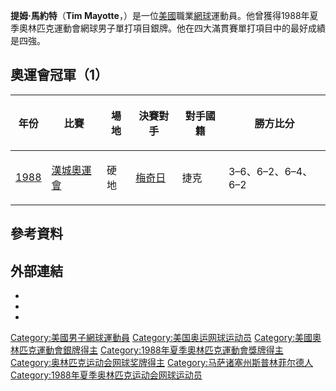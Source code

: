 {{expand|time=2014-07-06T13:28:28+00:00}}
{{unreferenced|time=2014-07-06T13:28:28+00:00}}
{{Infobox 网球
|姓名=Tim Mayotte
|照片=
|国籍={{USA}}
|生年=1960年
|生日={{birth_date_and_age|1960|8|3|mf=y}}
|出生地=[[美國|美國]]
|居住地=[[美國|美國]]
|身高=190
|体重=82
|持拍手=右
|反拍=雙手
|转职业年=1982年
|球拍=
|球衣=
|球鞋=
|单打最高排名=4（1988年2月22日）
|双打最高排名=
|现单打排名=已退役
|现双打排名=已退役
|单打冠军头衔=12
|双打冠军头衔=1
|职业战绩=
|奖金=2,663,672[[美元|美元]]
|澳网最好成绩=四強（1983）
|法网最好成绩=第二輪（1988、1989）
|温网最好成绩=四強（1982）
|美网最好成绩=八強（1989）
|大满贯个数=
|奥运会最好成绩=[[File:Silver_medal.svg|20px]] '''銀牌'''（[[1988年夏季奧林匹克運動會網球男子單打比賽|1988]]）
|雙打職業戰績=
}}

'''提姆·馬約特'''（'''Tim Mayotte'''，{{bd|1960年|8月3日}}）是一位[[美國|美國]]職業[[網球|網球]]運動員。他曾獲得1988年夏季奧林匹克運動會網球男子單打項目銀牌。他在四大滿貫賽單打項目中的最好成績是四強。

== 奧運會冠軍（1） ==
{| class="sortable wikitable"
|-
!年份
!比賽
!場地
!決賽對手
!對手國籍
!勝方比分
|- bgcolor="#C0C0C0"
| [[1988年夏季奧林匹克運動會網球比賽—男子單打|1988]]
| [[1988年夏季奥林匹克运动会|漢城奧運會]]
| 硬地
| [[米洛斯拉夫·梅奇日|梅奇日]] 
| {{flagicon|CZE}} 捷克
| 3–6、6–2、6–4、6–2
|}

== 參考資料 ==
{{reflist|2}}

== 外部連結 ==
* {{ATP|M041}}
* {{ITF Profile|id=10000891}}
* {{DavisCupplayerlink|10000891}}

{{DEFAULTSORT:Mayotte, Tim}}

[[Category:美國男子網球運動員|Category:美國男子網球運動員]]
[[Category:美国奥运网球运动员|Category:美国奥运网球运动员]]
[[Category:美國奧林匹克運動會銀牌得主|Category:美國奧林匹克運動會銀牌得主]]
[[Category:1988年夏季奧林匹克運動會獎牌得主|Category:1988年夏季奧林匹克運動會獎牌得主]]
[[Category:奥林匹克运动会网球奖牌得主|Category:奥林匹克运动会网球奖牌得主]]
[[Category:马萨诸塞州斯普林菲尔德人|Category:马萨诸塞州斯普林菲尔德人]]
[[Category:1988年夏季奥林匹克运动会网球运动员|Category:1988年夏季奥林匹克运动会网球运动员]]

{{US-sport-bio-stub}}
{{Tennis-bio-stub}}
